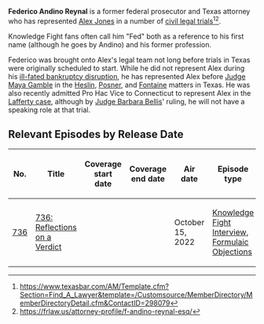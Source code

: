 {{Stub}}

'''Federico Andino Reynal''' is a former federal prosecutor and Texas attorney who has represented [[Alex Jones]] in a number of [[Notable Legal Proceedings|civil legal trials]]<ref>https://www.texasbar.com/AM/Template.cfm?Section=Find_A_Lawyer&template=/Customsource/MemberDirectory/MemberDirectoryDetail.cfm&ContactID=298079</ref><ref>https://frlaw.us/attorney-profile/f-andino-reynal-esq/</ref>.

Knowledge Fight fans often call him "Fed" both as a reference to his first name (although he goes by Andino) and his former profession.

Federico was brought onto Alex's legal team not long before trials in Texas were originally scheduled to start. While he did not represent Alex during his [[InfoW et. al. Bankruptcy Case|ill-fated bankruptcy disruption]], he has represented Alex before [[Judge Maya Gamble]] in the [[Texas Sandy Hook Lawsuit (Heslin v. Jones)|Heslin]], [[Pozner Texas Sandy Hook Lawsuit (Pozner v. Jones)|Posner]], and [[Texas Parkland Shooting Lawsuit (Fontaine v. Jones)|Fontaine]] matters in Texas. He was also recently admitted Pro Hac Vice to Connecticut to represent Alex in the [[Connecticut Sandy Hook Lawsuit (Lafferty v. Jones)|Lafferty case]], although by [[Judge Barbara Bellis]]' ruling, he will not have a speaking role at that trial.

==Relevant Episodes by Release Date==
{| class="fandom-table"
!No.
!Title
!Coverage
start date
!Coverage
end date
!Air date
!Episode type
|-
|[[736: Reflections on a Verdict|736]]
|[[736: Reflections on a Verdict]]
|
|
|October 15, 2022
|[[:Category:Knowledge Fight Interview|Knowledge Fight Interview]], [[:Category:Formulaic Objections|Formulaic Objections]]
|}
